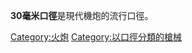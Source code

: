 {{Commons category|30 mm artillery}}
'''30毫米口徑'''是現代機炮的流行口徑。

[[Category:火炮|Category:火炮]]
[[Category:以口徑分類的槍械|Category:以口徑分類的槍械]]